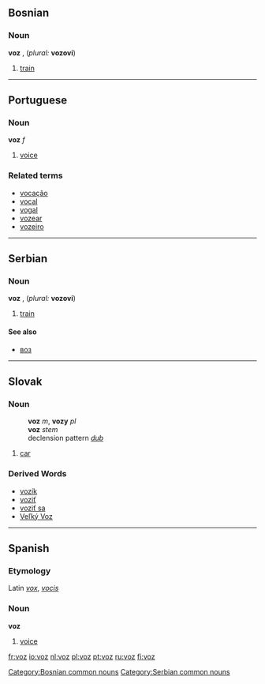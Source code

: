 ==Bosnian==
===Noun===
'''voz''' {{m}} {{s}}, (''plural:'' '''vozovi''')
#[[train]]
[[Category:Bosnian common nouns]]

----

==Portuguese==
===Noun===
'''voz''' ''f''

# [[voice]]

===Related terms===
*[[vocação]]
*[[vocal]]
*[[vogal]]
*[[vozear]]
*[[vozeiro]]

----

==Serbian==
===Noun===
'''voz''' {{m}} {{s}}, (''plural:'' '''vozovi''')
#[[train]]
====See also====
*[[воз]]
[[Category:Serbian common nouns]]

----

==Slovak==
===Noun===
:'''voz''' ''m'', '''vozy''' ''pl''
:'''voz''' ''stem''
:declension pattern ''[[Slovak declension pattern dub|dub]]''
# [[car]]
=== Derived Words ===
* [[vozík]]
* [[voziť]]
* [[voziť sa]]
* [[Veľký Voz]]

----

==Spanish==
===Etymology===
Latin ''[[vox]]'', ''[[vocis]]''

===Noun===
'''voz''' {{f}}

#[[voice]]

[[fr:voz]]
[[io:voz]]
[[nl:voz]]
[[pl:voz]]
[[pt:voz]]
[[ru:voz]]
[[fi:voz]]
